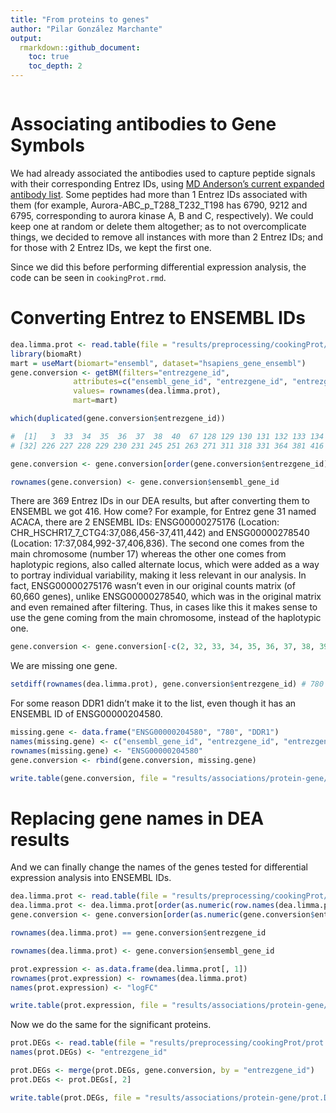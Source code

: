 ```yaml
---
title: "From proteins to genes"
author: "Pilar González Marchante"
output: 
  rmarkdown::github_document:
    toc: true
    toc_depth: 2
---
```


```r
```

# Associating antibodies to Gene Symbols

We had already associated the antibodies used to capture peptide signals with their corresponding Entrez IDs, using [MD Anderson's current expanded antibody list](https://www.mdanderson.org/research/research-resources/core-facilities/functional-proteomics-rppa-core/antibody-information-and-protocols.html). Some peptides had more than 1 Entrez IDs associated with them (for example, Aurora-ABC_p_T288_T232_T198 has 6790, 9212 and 6795, corresponding to aurora kinase A, B and C, respectively). We could keep one at random or delete them altogether; as to not overcomplicate things, we decided to remove all instances with more than 2 Entrez IDs; and for those with 2 Entrez IDs, we kept the first one.

Since we did this before performing differential expression analysis, the code can be seen in `cookingProt.rmd`. 

# Converting Entrez to ENSEMBL IDs

```r
dea.limma.prot <- read.table(file = "results/preprocessing/cookingProt/limma.ordered.tsv")
library(biomaRt)
mart = useMart(biomart="ensembl", dataset="hsapiens_gene_ensembl")
gene.conversion <- getBM(filters="entrezgene_id",
              attributes=c("ensembl_gene_id", "entrezgene_id", "entrezgene_accession"), 
              values= rownames(dea.limma.prot),
              mart=mart)

which(duplicated(gene.conversion$entrezgene_id))
```


```r
#  [1]   3  33  34  35  36  37  38  40  67 128 129 130 131 132 133 134 135 136 137 138 139 140 144 145 146 147 173 179 180 186 198
# [32] 226 227 228 229 230 231 245 251 263 271 311 318 331 364 381 416
```


```r
gene.conversion <- gene.conversion[order(gene.conversion$entrezgene_id), ]

rownames(gene.conversion) <- gene.conversion$ensembl_gene_id
```

There are 369 Entrez IDs in our DEA results, but after converting them to ENSEMBL we got 416. How come? For example, for Entrez gene 31 named ACACA, there are 2 ENSEMBL IDs: ENSG00000275176 (Location: CHR_HSCHR17_7_CTG4:37,086,456-37,411,442) and ENSG00000278540 (Location: 17:37,084,992-37,406,836). The second one comes from the main chromosome (number 17) whereas the other one comes from haplotypic regions, also called alternate locus, which were added as a way to portray individual variability, making it less relevant in our analysis. In fact, ENSG00000275176 wasn't even in our original counts matrix (of 60,660 genes), unlike ENSG00000278540, which was in the original matrix and even remained after filtering. Thus, in cases like this it makes sense to use the gene coming from the main chromosome, instead of the haplotypic one.

```r
gene.conversion <- gene.conversion[-c(2, 32, 33, 34, 35, 36, 37, 38, 39, 66, 127, 128, 129, 130, 131, 132, 133, 134, 135, 136, 137, 138, 139, 143, 144, 145, 146, 172, 178, 179, 185, 197, 225, 226, 227, 228, 229, 230, 244, 250, 262, 270, 310, 317, 330, 363, 380, 415), ]
```

We are missing one gene.

```r
setdiff(rownames(dea.limma.prot), gene.conversion$entrezgene_id) # 780
```

For some reason DDR1 didn't make it to the list, even though it has an ENSEMBL ID of ENSG00000204580.

```r
missing.gene <- data.frame("ENSG00000204580", "780", "DDR1")
names(missing.gene) <- c("ensembl_gene_id", "entrezgene_id", "entrezgene_accession")
rownames(missing.gene) <- "ENSG00000204580"
gene.conversion <- rbind(gene.conversion, missing.gene)

write.table(gene.conversion, file = "results/associations/protein-gene/entrez2ensembl.txt", sep = "\t", quote = FALSE, row.names = FALSE)
```

# Replacing gene names in DEA results

And we can finally change the names of the genes tested for differential expression analysis into ENSEMBL IDs.

```r
dea.limma.prot <- read.table(file = "results/preprocessing/cookingProt/limma.ordered.tsv")
dea.limma.prot <- dea.limma.prot[order(as.numeric(row.names(dea.limma.prot))), ]
gene.conversion <- gene.conversion[order(as.numeric(gene.conversion$entrezgene_id)), ]

rownames(dea.limma.prot) == gene.conversion$entrezgene_id

rownames(dea.limma.prot) <- gene.conversion$ensembl_gene_id

prot.expression <- as.data.frame(dea.limma.prot[, 1])
rownames(prot.expression) <- rownames(dea.limma.prot)
names(prot.expression) <- "logFC"

write.table(prot.expression, file = "results/associations/protein-gene/prot.expression.txt", sep = "\t", quote = FALSE, col.names = FALSE)
```

Now we do the same for the significant proteins.

```r
prot.DEGs <- read.table(file = "results/preprocessing/cookingProt/prot.DEGs.txt")
names(prot.DEGs) <- "entrezgene_id"

prot.DEGs <- merge(prot.DEGs, gene.conversion, by = "entrezgene_id")
prot.DEGs <- prot.DEGs[, 2]

write.table(prot.DEGs, file = "results/associations/protein-gene/prot.DEGs.tab", sep = "\t", quote = FALSE, col.names = FALSE, row.names = FALSE)
```

